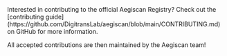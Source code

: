 <Info>
  Interested in contributing to the official Aegiscan Registry?
  Check out the [contributing guide](https://github.com/DigitransLab/aegiscan/blob/main/CONTRIBUTING.md) on GitHub for more information.

  All accepted contributions are then maintained by the Aegiscan team!
</Info>
